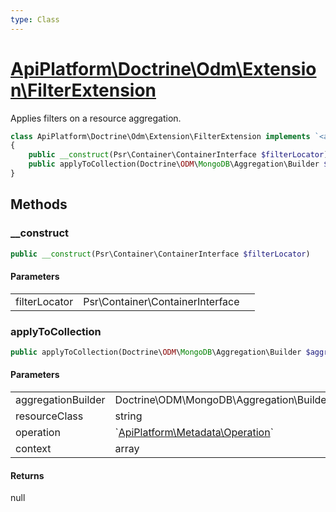 ```yaml
---
type: Class
---
```


# [ApiPlatform\Doctrine\Odm\Extension\FilterExtension](/docs/v3.2/reference/Doctrine/Odm/Extension/FilterExtension)

Applies filters on a resource aggregation.


```php
class ApiPlatform\Doctrine\Odm\Extension\FilterExtension implements `<a href="/docs/v3.2/reference/Doctrine/Odm/Extension/AggregationCollectionExtensionInterface">ApiPlatform\Doctrine\Odm\Extension\AggregationCollectionExtensionInterface</a>`
{
    public __construct(Psr\Container\ContainerInterface $filterLocator)
    public applyToCollection(Doctrine\ODM\MongoDB\Aggregation\Builder $aggregationBuilder, string $resourceClass, null|`<a href="/docs/v3.2/reference/Metadata/Operation">ApiPlatform\Metadata\Operation</a>` $operation, array $context): null
}
```
## Methods

### __construct



```php
public __construct(Psr\Container\ContainerInterface $filterLocator)
```

#### Parameters

<table><tbody>
<tr><td>filterLocator</td><td>Psr\Container\ContainerInterface</td><td></td></tr>
</tbody>
</table>

### applyToCollection



```php
public applyToCollection(Doctrine\ODM\MongoDB\Aggregation\Builder $aggregationBuilder, string $resourceClass, null|`<a href="/docs/v3.2/reference/Metadata/Operation">ApiPlatform\Metadata\Operation</a>` $operation, array $context): null
```

#### Parameters

<table><tbody>
<tr><td>aggregationBuilder</td><td>Doctrine\ODM\MongoDB\Aggregation\Builder</td><td></td></tr><tr><td>resourceClass</td><td>string</td><td></td></tr><tr><td>operation</td><td>`<a href="/docs/v3.2/reference/Metadata/Operation">ApiPlatform\Metadata\Operation</a>`</td><td></td></tr><tr><td>context</td><td>array</td><td></td></tr>
</tbody>
</table>

#### Returns

null
